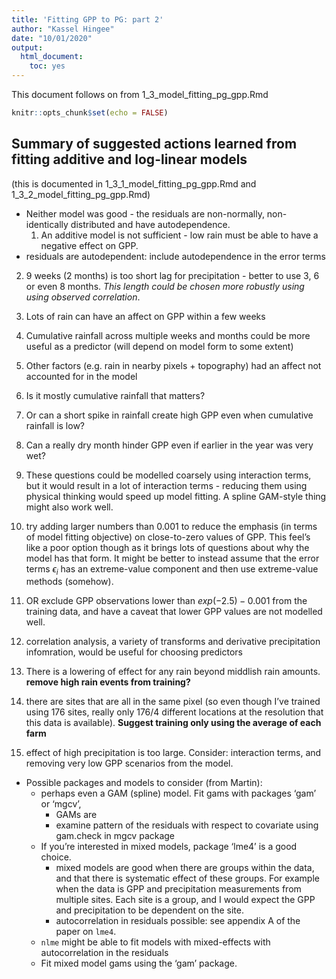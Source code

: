 ```yaml
---
title: 'Fitting GPP to PG: part 2'
author: "Kassel Hingee"
date: "10/01/2020"
output: 
  html_document: 
    toc: yes
---
```


This document follows on from 1_3_model_fitting_pg_gpp.Rmd

```r
knitr::opts_chunk$set(echo = FALSE)
```

## Summary of suggested actions learned from fitting additive and log-linear models
(this is documented in 1_3_1_model_fitting_pg_gpp.Rmd and 1_3_2_model_fitting_pg_gpp.Rmd)

+ Neither model was good - the residuals are non-normally, non-identically distributed and have autodependence.
  1. An additive model is not sufficient - low rain must be able to have a negative effect on GPP.

+ residuals are autodependent: include autodependence in the error terms
2. 9 weeks (2 months) is too short lag for precipitation - better to use 3, 6 or even 8 months. *This length could be chosen more robustly using using observed correlation*.
3. Lots of rain can have an affect on GPP within a few weeks
4. Cumulative rainfall across multiple weeks and months could be more useful as a predictor (will depend on model form to some extent)
5. Other factors (e.g. rain in nearby pixels + topography) had an affect not accounted for in the model


1. Is it mostly cumulative rainfall that matters?
2. Or can a short spike in rainfall create high GPP even when cumulative rainfall is low?
3. Can a really dry month hinder GPP even if earlier in the year was very wet? 
4. These questions could be modelled coarsely using interaction terms, but it would result in a lot of interaction terms - reducing them using physical thinking would speed up model fitting. A spline GAM-style thing might also work well.

1. try adding larger numbers than 0.001 to reduce the emphasis (in terms of model fitting objective) on close-to-zero values of GPP. This feel's like a poor option though as it brings lots of questions about why the model has that form. It might be better to instead assume that the error terms $\epsilon_i$ has an extreme-value component and then use extreme-value methods (somehow).
2. OR exclude GPP observations lower than $exp(-2.5) - 0.001$ from the training data, and have a caveat that lower GPP values are not modelled well.

1. correlation analysis, a variety of transforms and derivative precipitation infomration, would be useful for choosing predictors

1. There is a lowering of effect for any rain beyond middlish rain amounts. __remove high rain events from training?__

2. there are sites that are all in the same pixel (so even though I've trained using 176 sites, really only 176/4 different locations at the resolution that this data is available).  __Suggest training only using the average of each farm__

1. effect of high precipitation is too large. Consider: interaction terms, and removing very low GPP scenarios from the model.

+ Possible packages and models to consider (from Martin): 
  + perhaps even a GAM (spline) model. Fit gams with packages ‘gam’ or ‘mgcv’,
    + GAMs are 
    + examine pattern of the residuals with respect to covariate using gam.check in mgcv package
  + If you’re interested in mixed models, package ‘lme4’ is a good choice. 
    + mixed models are good when there are groups within the data, and that there is systematic effect of these groups. For example when the data is GPP and precipitation measurements from multiple sites. Each site is a group, and I would expect the GPP and precipitation to be dependent on the site.
    + autocorrelation in residuals possible: see appendix A of the paper on `lme4`.
  + `nlme` might be able to fit models with mixed-effects with autocorrelation in the residuals
  + Fit mixed model gams using the 'gam' package.
